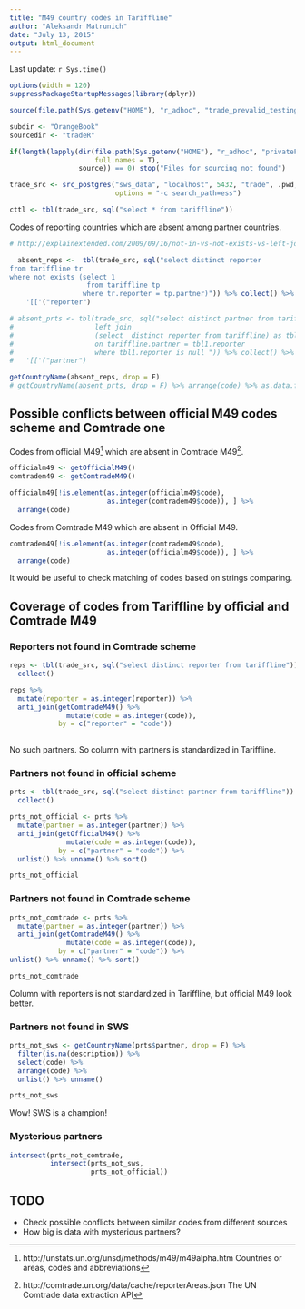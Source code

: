 ```yaml
---
title: "M49 country codes in Tariffline"
author: "Aleksandr Matrunich"
date: "July 13, 2015"
output: html_document
---
```

Last update: `r Sys.time()`

```r
options(width = 120)
suppressPackageStartupMessages(library(dplyr))

source(file.path(Sys.getenv("HOME"), "r_adhoc", "trade_prevalid_testing", "setupconnection.R"))

subdir <- "OrangeBook"
sourcedir <- "tradeR"

if(length(lapply(dir(file.path(Sys.getenv("HOME"), "r_adhoc", "privateFAO", subdir, sourcedir), 
                     full.names = T), 
                 source)) == 0) stop("Files for sourcing not found")

trade_src <- src_postgres("sws_data", "localhost", 5432, "trade", .pwd, 
                          options = "-c search_path=ess")

cttl <- tbl(trade_src, sql("select * from tariffline"))
```

Codes of reporting countries which are absent among partner countries.

```r

# http://explainextended.com/2009/09/16/not-in-vs-not-exists-vs-left-join-is-null-postgresql/

  absent_reps <-  tbl(trade_src, sql("select distinct reporter
from tariffline tr
where not exists (select 1
                   from tariffline tp
                  where tr.reporter = tp.partner)")) %>% collect() %>% 
    '[['("reporter")
```

```r
# absent_prts <- tbl(trade_src, sql("select distinct partner from tariffline 
#                    left join 
#                    (select  distinct reporter from tariffline) as tbl1
#                    on tariffline.partner = tbl1.reporter 
#                    where tbl1.reporter is null ")) %>% collect() %>% 
#   '[['("partner")
```

```r
getCountryName(absent_reps, drop = F)
# getCountryName(absent_prts, drop = F) %>% arrange(code) %>% as.data.frame()
```

## Possible conflicts between official M49 codes scheme and Comtrade one

Codes from official M49[^officialsource] which are absent in Comtrade M49[^comtradesource].

[^officialsource]: http://unstats.un.org/unsd/methods/m49/m49alpha.htm Countries or areas, codes and abbreviations 

[^comtradesource]: http://comtrade.un.org/data/cache/reporterAreas.json The UN Comtrade data extraction API


```r
officialm49 <- getOfficialM49()
comtradem49 <- getComtradeM49()

officialm49[!is.element(as.integer(officialm49$code),
                        as.integer(comtradem49$code)), ] %>% 
  arrange(code)
```

Codes from Comtrade M49 which are absent in Official M49.
```r
comtradem49[!is.element(as.integer(comtradem49$code), 
                        as.integer(officialm49$code)), ] %>% 
  arrange(code)

```

It would be useful to check matching of codes based on strings comparing.

## Coverage of codes from Tariffline by official and Comtrade M49
### Reporters not found in Comtrade scheme
```r
reps <- tbl(trade_src, sql("select distinct reporter from tariffline")) %>%
  collect()

reps %>% 
  mutate(reporter = as.integer(reporter)) %>% 
  anti_join(getComtradeM49() %>% 
              mutate(code = as.integer(code)),
            by = c("reporter" = "code"))
  
```
No such partners. So column with partners is standardized in Tariffline.

### Partners not found in official scheme
```r

prts <- tbl(trade_src, sql("select distinct partner from tariffline")) %>%
  collect()

prts_not_official <- prts %>% 
  mutate(partner = as.integer(partner)) %>% 
  anti_join(getOfficialM49() %>% 
              mutate(code = as.integer(code)),
            by = c("partner" = "code")) %>% 
  unlist() %>% unname() %>% sort()

prts_not_official 
```

### Partners not found in Comtrade scheme
```r
prts_not_comtrade <- prts %>% 
  mutate(partner = as.integer(partner)) %>% 
  anti_join(getComtradeM49() %>% 
              mutate(code = as.integer(code)),
            by = c("partner" = "code")) %>% 
unlist() %>% unname() %>% sort()

prts_not_comtrade 
```

Column with reporters is not standardized in Tariffline, but official M49 look better.

### Partners not found in SWS

```r
prts_not_sws <- getCountryName(prts$partner, drop = F) %>% 
  filter(is.na(description)) %>% 
  select(code) %>% 
  arrange(code) %>% 
  unlist() %>% unname()

prts_not_sws
```

Wow! SWS is a champion!

### Mysterious partners
```r
intersect(prts_not_comtrade, 
          intersect(prts_not_sws, 
                    prts_not_official))
```

## TODO

* Check possible conflicts between similar codes from different sources
* How big is data with mysterious partners?
